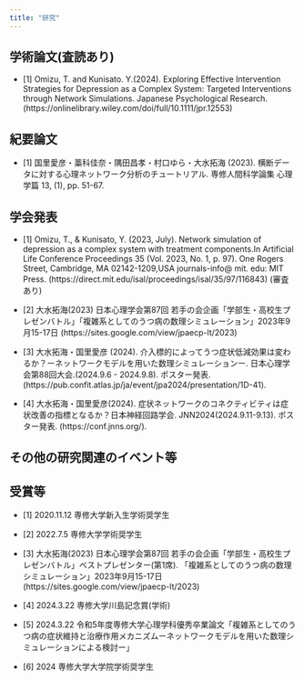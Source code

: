 ```yaml
---
title: "研究"
---
```


## 学術論文(査読あり)


-  [1] Omizu, T. and Kunisato. Y.(2024). Exploring Effective Intervention Strategies for Depression as a Complex System: Targeted Interventions through Network Simulations. Japanese Psychological Research. (https://onlinelibrary.wiley.com/doi/full/10.1111/jpr.12553)




## 紀要論文


- [1] 国里愛彦・藁科佳奈・隅田昌孝・村口ゆら・大水拓海 (2023). 横断データに対する心理ネットワーク分析のチュートリアル. 専修人間科学論集 心理学篇 13, (1), pp. 51-67. 




## 学会発表

- [1] Omizu, T., & Kunisato, Y. (2023, July). Network simulation of depression as a complex system with treatment components.In Artificial Life Conference Proceedings 35 (Vol. 2023, No. 1, p. 97). One Rogers Street, Cambridge, MA 02142-1209,USA journals-info@ mit. edu: MIT Press.  (https://direct.mit.edu/isal/proceedings/isal/35/97/116843) (審査あり)

- [2] 大水拓海(2023) 日本心理学会第87回 若手の会企画「学部生・高校生プレゼンバトル」「複雑系としてのうつ病の数理シミュレーション」2023年9月15-17日 (https://sites.google.com/view/jpaecp-lt/2023)

- [3] 大水拓海・国里愛彦 (2024).  介入標的によってうつ症状低減効果は変わるか？ーネットワークモデルを用いた数理シミュレーションー. 日本心理学会第88回大会.(2024.9.6 - 2024.9.8). ポスター発表.(https://pub.confit.atlas.jp/ja/event/jpa2024/presentation/1D-41).

- [4] 大水拓海・国里愛彦(2024). 症状ネットワークのコネクティビティは症状改善の指標となるか？日本神経回路学会. JNN2024(2024.9.11-9.13). ポスター発表. (https://conf.jnns.org/).


## その他の研究関連のイベント等


## 受賞等

- [1] 2020.11.12 専修大学新入生学術奨学生

- [2] 2022.7.5 専修大学学術奨学生

- [3] 大水拓海(2023) 日本心理学会第87回 若手の会企画「学部生・高校生プレゼンバトル」ベストプレゼンター(第1席). 「複雑系としてのうつ病の数理シミュレーション」2023年9月15-17日 (https://sites.google.com/view/jpaecp-lt/2023)

- [4] 2024.3.22 専修大学川島記念賞(学術)

- [5] 2024.3.22 令和5年度専修大学心理学科優秀卒業論文「複雑系としてのうつ病の症状維持と治療作用メカニズムーネットワークモデルを用いた数理シミュレーションによる検討ー」

- [6] 2024 専修大学大学院学術奨学生
